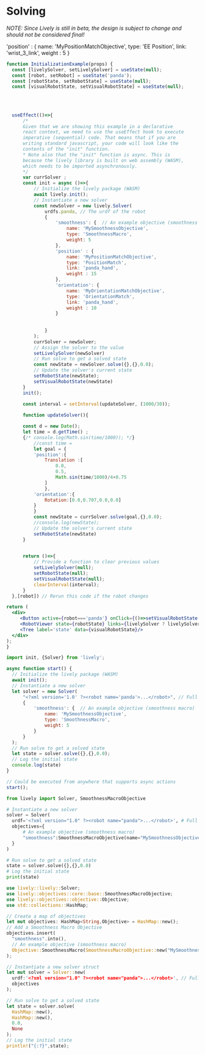 

# Solving

_NOTE: Since Lively is still in beta, the design is subject to change and should not be considered final!_

'position' : {
                        name: 'MyPositionMatchObjective',
                        type: 'EE Position',
                        link: 'wrist_3_link', 
                        weight : 5
                    }


<Tabs>
  <TabItem value="jsx" label="Live">

  ```jsx live
function InitializationExample(props) {
    const [livelySolver, setLivelySolver] = useState(null);
    const [robot, setRobot] = useState('panda');
    const [robotState, setRobotState] = useState(null);
    const [visualRobotState, setVisualRobotState] = useState(null);
   
   
   
    
    useEffect(()=>{
        /* 
        Given that we are showing this example in a declarative
        react context, we need to use the useEffect hook to execute
        imperative (sequential) code. That means that if you are
        writing standard javascript, your code will look like the
        contents of the "init" function.
        * Note also that the "init" function is async. This is
        because the lively library is built on web assembly (WASM),
        which needs to be imported asynchronously.
        */
        var currSolver ;
        const init = async ()=>{
            // Initialize the lively package (WASM)
            await lively.init();
            // Instantiate a new solver
            const newSolver = new lively.Solver(
                urdfs.panda, // The urdf of the robot
                {
                    'smoothness': {  // An example objective (smoothness macro)
                        name: 'MySmoothnessObjective',
                        type: 'SmoothnessMacro',
                        weight: 5
                    }, 
                    'position' : {
                        name: 'MyPositionMatchObjective',
                        type: 'PositionMatch',
                        link: 'panda_hand', 
                        weight : 15
                    },
                    'orientation': {
                        name: 'MyOrientationMatchObjective',
                        type: 'OrientationMatch',
                        link: 'panda_hand',
                        weight : 10
                    }
                   
                    
                }
            );
            currSolver = newSolver;
            // Assign the solver to the value
            setLivelySolver(newSolver)
            // Run solve to get a solved state
            const newState = newSolver.solve({},{},0.0);
            // Update the solver's current state
            setRobotState(newState);
            setVisualRobotState(newState)
        }
        init();

        const interval = setInterval(updateSolver, (1000/30));
        
        function updateSolver(){

        const d = new Date();
        let time = d.getTime() ;
        {/* console.log(Math.sin(time/1000)); */}
            //const time = 
            let goal = {
            'position':{
                Translation :[
                    0.0,
                    0.5,
                    Math.sin(time/1000)/4+0.75
                ]
                },
            'orientation':{
                Rotation:[0.0,0.707,0.0,0.0]
            }
            }
            const newState = currSolver.solve(goal,{},0.0);
            //console.log(newState);
            // Update the solver's current state
            setRobotState(newState)
        }

        
        return ()=>{
            // Provide a function to clear previous values
            setLivelySolver(null);
            setRobotState(null);
            setVisualRobotState(null);
            clearInterval(interval);
        }
    },[robot]) // Rerun this code if the robot changes

  return (
    <div>
       <Button active={robot==='panda'} onClick={()=>setVisualRobotState(robotState)}>Update State</Button>
       <RobotViewer state={robotState} links={livelySolver ? livelySolver.links : []}/>
       <Tree label='state' data={visualRobotState}/>
    </div>
  );
}
  ```

  </TabItem>

  <TabItem value="js" label="Javascript">

  ```js
import init, {Solver} from 'lively';

async function start() {
    // Initialize the lively package (WASM)
    await init();
    // Instantiate a new solver
    let solver = new Solver(
        "<?xml version='1.0' ?><robot name='panda'>...</robot>", // Full urdf as a string
        {
            'smoothness': {  // An example objective (smoothness macro)
                name: 'MySmoothnessObjective',
                type: 'SmoothnessMacro',
                weight: 5
            }
        }
    );
    // Run solve to get a solved state
    let state = solver.solve({},{},0.0);
    // Log the initial state
    console.log(state)
}

// Could be executed from anywhere that supports async actions
start();

  ```

  </TabItem>

  <TabItem value="py" label="Python">

  ```py
from lively import Solver, SmoothnessMacroObjective

# Instantiate a new solver
solver = Solver(
    urdf='<?xml version="1.0" ?><robot name="panda">...</robot>', # Full urdf as a string
    objectives={
        # An example objective (smoothness macro)
        "smoothness":SmoothnessMacroObjective(name="MySmoothnessObjective",weight=5)
    }
)

# Run solve to get a solved state
state = solver.solve({},{},0.0)
# Log the initial state
print(state)
  ```

  </TabItem>

  <TabItem value="rs" label="Rust">

  ```rust
use lively::lively::Solver;
use lively::objectives::core::base::SmoothnessMacroObjective;
use lively::objectives::objective::Objective;
use std::collections::HashMap;

// Create a map of objectives
let mut objectives: HashMap<String,Objective> = HashMap::new();
// Add a Smoothness Macro Objective
objectives.insert(
    "smoothness".into(),
    // An example objective (smoothness macro)
    Objective::SmoothnessMacro(SmoothnessMacroObjective::new("MySmoothnessObjective",5.0))
);

// Instantiate a new solver struct
let mut solver = Solver::new(
    urdf:'<?xml version="1.0" ?><robot name="panda">...</robot>', // Full urdf as a string
    objectives
);

// Run solve to get a solved state
let state = solver.solve(
    HashMap::new(), 
    HashMap::new(), 
    0.0, 
    None
);
// Log the initial state
println!("{:?}",state);
  ```

  </TabItem>

</Tabs> 





